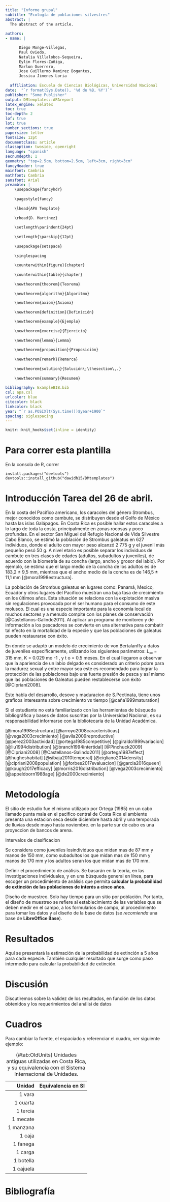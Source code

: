 ```yaml
---
title: "Informe grupal"
subtitle: "Ecología de poblaciones silvestres"
abstract: |
  The abstract of the article.
  
authors:
- name: |

      Diego Monge-Villegas, 
      Paul Oviedo,
      Natalia Villalobos-Sequeira,
      Eylin Flores-Zuñiga,
      Marlon Guerrero,
      Jose Guillermo Ramirez Bogantes,
      Jessica Jimenes Loria
      
  affiliation: Escuela de Ciencias Biológicas, Universidad Nacional
date:  "`r format(Sys.Date(), '%d de %B, %Y')`"
publisher: "Some Publisher"
output: DMtemplates::APAreport
latex_engine: xelatex
toc: true
toc-depth: 2
lof: true
lot: true
number_sections: true
papersize: letter
fontsize: 12pt
documentclass: article
classoption: twoside, openright
language: "spanish"
secnumdepth: 1
geometry: "top=2.5cm, bottom=2.5cm, left=3cm, right=3cm"
fancyHeader: true
mainfont: Cambria
mathfont: Cambria
sansfont: Arial
preamble: |
    \usepackage{fancyhdr}
    
    \pagestyle{fancy}
    
    \lhead{APA Template}
    
    \rhead{D. Martinez}
    
    \setlength\parindent{24pt}
    
    \setlength{\parskip}{12pt}
    
    \usepackage{setspace}
    
    \singlespacing
    
    \counterwithin{figure}{chapter}
    
    \counterwithin{table}{chapter}
    
    \newtheorem{theorem}{Teorema}
    
    \newtheorem{algorithm}{Algoritmo}

    \newtheorem{axiom}{Axioma}
    
    \newtheorem{definition}{Definición}

    \newtheorem{example}{Ejemplo}
    
    \newtheorem{exercise}{Ejercicio}
    
    \newtheorem{lemma}{Lemma}
    
    \newtheorem{proposition}{Proposición}
    
    \newtheorem{remark}{Remarca}
    
    \newtheorem{solution}{Solución\;\thesection\,.}
    
    \newtheorem{summary}{Resumen}
    
bibliography: ExampleBIB.bib
csl: apa.csl
urlcolor: blue
citecolor: black
linkcolor: black
year: "`r as.POSIXlt(Sys.time())$year+1900`"
spacing: siglespacing
---
```


```r
knitr::knit_hooks$set(inline = identity) 
```


# Para correr esta plantilla

En la consola de R, correr

```
install.packages("devtools")
devtools::install_github("dawidh15/DMtemplates")
```

# Introducción  Tarea del 26 de abril. 

 En la costa del Pacífico americano, los caracoles del género Strombus, mejor conocidos como cambute, se distribuyen desde el Golfo de México hasta las islas Galápagos. En Costa Rica es posible hallar estos caracoles a lo largo de toda la costa, principalmente en zonas rocosas y poco profundas.  En el sector San Miguel del Refugio Nacional de Vida Silvestre Cabo Blanco, se estimó la población de Strombus galeatus en 627 individuos, donde el adulto con mayor peso alcanzó  2 775 g y el juvenil más pequeño pesó 50 g. A nivel etario es posible separar los individuos de cambute en tres clases de edades (adultos, subadultos y juveniles), de acuerdo con la biometría de su concha (largo, ancho y grosor del labio). Por ejemplo, se estima que el largo medio de la concha de los adultos es de 183,2 ± 9,5 mm, mientras que el ancho medio de la concha es de 146,5 ± 11,1 mm [@mora1998estructura].
 
La población de Strombus galeatus en lugares como: Panamá, Mexico, Ecuador y otros lugares del Pacifico muestran una baja tasa de crecimiento en los últimos años. Esta situación se relaciona con la explotación masiva sin regulaciones provocada por el ser humano para el consumo de este molusco. El cual es una especie importante para la economía local de muchos sectores y a menudo compite con los planes de conservación [@Castellanos-Galindo2011]. Al aplicar un programa de monitoreo y de información a los pescadores se convierte en una alternativa para combatir tal efecto en la mortalidad de la especie y que las poblaciones de galeatus pueden restaurarse con éxito.

En donde se adaptó un modelo de crecimiento de von Bertalanffy a datos de juveniles específicamente, utilizando los siguientes parámetros: $L_\infty$ = 315 mm, K = 0.029 mo -1 , y t o = 0.5 meses. En el cual llegaron a observar que la apariencia de un labio delgado es considerado un criterio pobre para la madurez sexual y entre mayor sea este es recomendado para lograr la protección de las poblaciones bajo una fuerte presión de pesca y así mismo que las poblaciones de Galeatus pueden restablecerse con éxito [@Cipriani2008].


Este habla del desarrollo, desove y maduracion de S.Pectinata, tiene unos graficos interesante sobre crecimiento vs tiempo [@caña1999maturation]








Si el estudiante no está familiarizado con las herramientas de búsqueda bibliográfica y bases de datos suscritas por la Universidad Nacional, es su responsabilidad informarse con la bibliotecaria de la Unidad Académica.



[@mora1998estructura]
[@arroyo2008caracteristicas]
[@vega2003crecimiento]
[@avila2009reproductive]
[@perez2003actividad]
[@ortega1985competitive]
[@giraldo1999variacion]
[@liu1994distribution]
[@branch1994intertidal]
[@Pinchuck2009]
[@Cipriani2008]
[@Castellanos-Galindo2011]
[@ortega1987effect]
[@hugheshabitat]
[@sibaja2010temporal]
[@cigliano2014density]
[@cipriani2008population]
[@forbes2017evaluacion]
[@garcia2016queen]
[@kough2017efficacy]
[@morris2016distribution]
[@vega2003crecimiento]
[@appeldoorn1988age]
[@de2000crecimiento]


# Metodología

El sitio de estudio fue el mismo utilizado por Ortega (1985) en un cabo llamado punta mala en el pacifico central de Costa Rica el ambiente presenta una estacion seca desde diciembre hasta abril y  una temporada de lluvias desde mayo hasta noviembre. en la parte sur de cabo es una proyeccion de bancos de arena. 

Intervalos de clasificacion

Se considera como juveniles losindividuos que midan mas de 87 mm y manos de 150 mm, como subadultos los que midan mas de 150 mm y manos de 170 mm y los adultos seran los que midan mas de 170 mm.




Definir el procedimiento de análisis. Se basarán en la teoría, en las investigaciones individuales, y en una búsqueda general en línea, para escoger un procedimiento de análisis que permita **calcular la probabilidad de extinción de las poblaciones de interés a cinco años**.

Diseño de muestreo. Solo hay tiempo para un sitio por población. Por tanto, el diseño de muestreo se refiere al establecimiento de las variables que se deben medir en el campo, a los formularios de campo, al procedimiento para tomar los datos y al diseño de la base de datos (se *recomienda* una base de **LibreOffice Base**).

# Resultados

Aquí se presentará la estimación de la probabilidad de extinción a 5 años para cada especie. También cualquier resultado que surge como paso intermedio para calcular la probabilidad de extinción.

# Discusión

Discutiremos sobre la validez de los resultados, en función de los datos obtenidos y los requerimientos del análisi de datos

# Cuadros

Para cambiar la fuente, el espaciado y referenciar el cuadro, ver siguiente ejemplo: \index{cuadros y su formato}


\begingroup
\sffamily
\small

\singlespacing

    
| Unidad | Equivalencia en SI|
|------------:|----------:|
| 1 vara | \SI{0.8393}{\metre}|
| 1 cuarta | \SI{0.209825}{\metre}|
| 1 tercia | \SI{0.2797}{\metre}|
| 1 mecate | \SI{20.1432}{\metre}|
| 1 manzana | \SI{6960.6}{\metre\squared}
| 1 caja | \SI{16}{\kilogram}|
| 1 fanega | \SI{92}{\kilogram}|
| 1 carga | \SI{161}{\kilogram}|
| 1 botella | \SI{0.63}{\litre}|
| 1 cajuela | \SI{16.6}{\litre}|


Table: (\#tab:OldUnits) Unidades antiguas utilizadas en Costa Rica, y su equivalencia con el Sistema Internacional de Unidades.
\index{cuadros. Encabezados y referencias}

\endgroup

# Bibliografía {-}


\setlength{\parindent}{-0.2in}
\setlength{\leftskip}{0.2in}
\setlength{\parskip}{8pt}
\noindent
